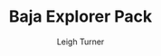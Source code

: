 ---
draft: true
paid: false
title: "Baja Explorer Pack"
subtitle: ""
snippet: "Sint sit cillum pariatur eiusmod nulla pariatur ipsum. Sit laborum anim qui mollit tempor pariatur nisi minim dolor. Aliquip et adipisicing sit sit fugiat"
publishDate: "2023-11-01 15:36"
image: {
  src: "https://images.unsplash.com/photo-1615695478392-af177ac550b9?ixlib=rb-4.0.3&ixid=M3wxMjA3fDB8MHxwaG90by1wYWdlfHx8fGVufDB8fHx8fA%3D%3D&auto=format&fit=crop&w=2374&q=80",
  alt: "typography"
}
category: "Guides"
author: "Leigh Turner"
tags: [cabo, experiences, dining, nightlife, activities]
plan: {
    name: "The Locals Guide to Los Cabos",
    detail: "Hola Cabo's Paid Guide to Cabo San Lucas",
    price: 20.00,
    frequency: "yearly",
    features: [
    "Curated insider recommendations from local experts",
    "Comprehensive guide covering the best restaurants, nightlife, hotels, and activities in Los Cabos",
    "Tips and tricks to make the most out of your vacation",
    "Off-the-beaten-path suggestions to discover hidden gems in Los Cabos",
    "High-quality visuals and detailed descriptions of each recommendation",
    "Money-back guarantee for customer satisfaction",
    "Lifetime updates via email, guide refreshed frequently every year.",
    ],
    button: {
      text: "Purchase",
      link: "https://buy.stripe.com/test_3cs3dSa6O7Eh4P6aEE",
    }
}
highlights: []
testimonials: [
  {
    "featured": true,
    "description": "Hola Cabo planned a New Year's week vacation in Cabo San Lucas for my friends and me. My friends said it was the best vacation they've ever experienced.",
    "author": "Tourist, USA, Missouri",
    "avatar": "",
  }
]
---